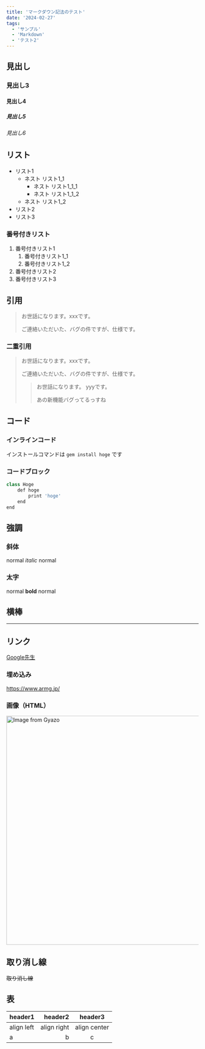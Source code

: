 ```yaml
---
title: 'マークダウン記法のテスト'
date: '2024-02-27'
tags:
  - 'サンプル'
  - 'Markdown'
  - 'テスト2'
---
```


## 見出し

### 見出し3

#### 見出し4

##### 見出し5

###### 見出し6

## リスト

- リスト1
  - ネスト リスト1_1
    - ネスト リスト1_1_1
    - ネスト リスト1_1_2
  - ネスト リスト1_2
- リスト2
- リスト3

### 番号付きリスト

1. 番号付きリスト1
   1. 番号付きリスト1_1
   1. 番号付きリスト1_2
1. 番号付きリスト2
1. 番号付きリスト3

## 引用

> お世話になります。xxxです。
>
> ご連絡いただいた、バグの件ですが、仕様です。

### 二重引用

> お世話になります。xxxです。
>
> ご連絡いただいた、バグの件ですが、仕様です。
>
> > お世話になります。 yyyです。
> >
> > あの新機能バグってるっすね

## コード

### インラインコード

インストールコマンドは `gem install hoge` です

### コードブロック

```js:index.js
class Hoge
	def hoge
		print 'hoge'
	end
end
```

## 強調

### 斜体

normal _italic_ normal

### 太字

normal **bold** normal

## 横棒

---

## リンク

[Google先生](https://www.google.co.jp/)

### 埋め込み

https://www.armg.jp/

### 画像（HTML）

<img
  src="https://i.gyazo.com/4cb5405b54ee38ce44b188c2902a6984.jpg"
  alt="Image from Gyazo"
  width="600"
/>

## 取り消し線

~~取り消し線~~

## 表

| header1    |     header2 |   header3    |
| :--------- | ----------: | :----------: |
| align left | align right | align center |
| a          |           b |      c       |
